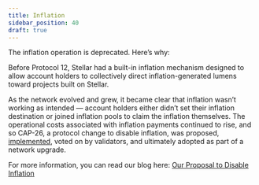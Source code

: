 ```yaml
---
title: Inflation
sidebar_position: 40
draft: true
---
```


The inflation operation is deprecated. Here’s why:

Before Protocol 12, Stellar had a built-in inflation mechanism designed to allow account holders to collectively direct inflation-generated lumens toward projects built on Stellar.

As the network evolved and grew, it became clear that inflation wasn’t working as intended — account holders either didn’t set their inflation destination or joined inflation pools to claim the inflation themselves. The operational costs associated with inflation payments continued to rise, and so CAP-26, a protocol change to disable inflation, was proposed, [implemented](https://github.com/stellar/stellar-core/releases/tag/v12.0.0), voted on by validators, and ultimately adopted as part of a network upgrade.

For more information, you can read our blog here: [Our Proposal to Disable Inflation](https://www.stellar.org/blog/our-proposal-to-disable-inflation)

